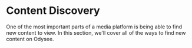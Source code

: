 # Content Discovery

One of the most important parts of a media platform is being able to find new content to view. In this section, we'll cover all of the ways to find new content on Odysee.

<CategoryCards/>
